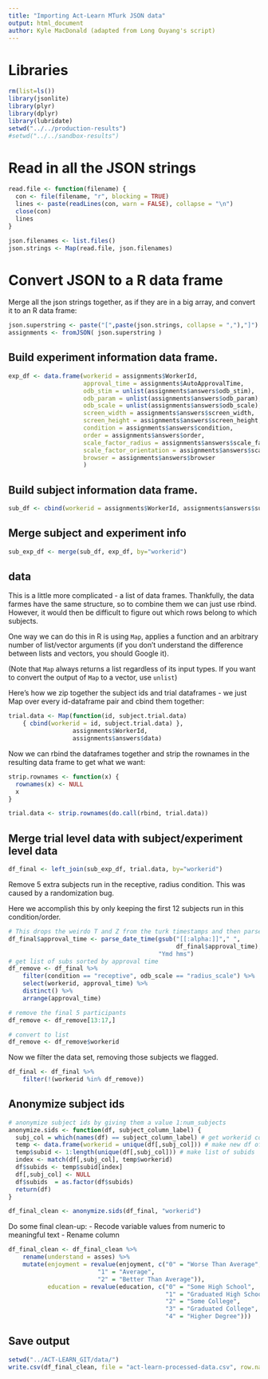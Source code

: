 ```yaml
---
title: "Importing Act-Learn MTurk JSON data"
output: html_document
author: Kyle MacDonald (adapted from Long Ouyang's script)
---
```


# Libraries

```r
rm(list=ls())
library(jsonlite)
library(plyr)
library(dplyr)
library(lubridate)
setwd("../../production-results")
#setwd("../../sandbox-results")
```

# Read in all the JSON strings

```r
read.file <- function(filename) {
  con <- file(filename, "r", blocking = TRUE)
  lines <- paste(readLines(con, warn = FALSE), collapse = "\n")
  close(con)
  lines
}

json.filenames <- list.files()
json.strings <- Map(read.file, json.filenames)
```

# Convert JSON to a R data frame

Merge all the json strings together, as if they are in a big array, and convert it to an R data frame:

```r
json.superstring <- paste("[",paste(json.strings, collapse = ","),"]")
assignments <- fromJSON( json.superstring )
```


## Build experiment information data frame.

```r
exp_df <- data.frame(workerid = assignments$WorkerId, 
                     approval_time = assignments$AutoApprovalTime,
                     odb_stim = unlist(assignments$answers$odb_stim),
                     odb_param = unlist(assignments$answers$odb_param),
                     odb_scale = unlist(assignments$answers$odb_scale),
                     screen_width = assignments$answers$screen_width,
                     screen_height = assignments$answers$screen_height,
                     condition = assignments$answers$condition,
                     order = assignments$answers$order,
                     scale_factor_radius = assignments$answers$scale_factor_radius,
                     scale_factor_orientation = assignments$answers$scale_factor_orienation,
                     browser = assignments$answers$browser
                     )
```

## Build subject information data frame.

```r
sub_df <- cbind(workerid = assignments$WorkerId, assignments$answers$subj_data)
```

## Merge subject and experiment info

```r
sub_exp_df <- merge(sub_df, exp_df, by="workerid")
```

## data

This is a little more complicated - a list of data frames. Thankfully, the data farmes have the same structure, so to combine them we can just use rbind. However, it would then be difficult to figure out which rows belong to which subjects.

One way we can do this in R is using `Map`, applies a function and an arbitrary number of list/vector arguments (if you don't understand the difference between lists and vectors, you should Google it).

(Note that `Map` always returns a list regardless of its input types. If you want to convert the output of `Map` to a vector, use `unlist`)

Here's how we zip together the subject ids and trial dataframes - we just Map over every id-dataframe pair and cbind them together:

```r
trial.data <- Map(function(id, subject.trial.data) 
    { cbind(workerid = id, subject.trial.data) },
                  assignments$WorkerId,
                  assignments$answers$data)
```

Now we can rbind the dataframes together and strip the rownames in the resulting data frame to get what we want:

```r
strip.rownames <- function(x) {
  rownames(x) <- NULL
  x
}

trial.data <- strip.rownames(do.call(rbind, trial.data))
```

## Merge trial level data with subject/experiment level data

```r
df_final <- left_join(sub_exp_df, trial.data, by="workerid")
```

Remove 5 extra subjects run in the receptive, radius condition. This was caused by 
a randomization bug. 

Here we accomplish this by only keeping the first 12 subjects run in this condition/order.

```r
# This drops the weirdo T and Z from the turk timestamps and then parses them into seconds time 0 (some UTC standard)
df_final$approval_time <- parse_date_time(gsub("[[:alpha:]]"," ", 
                                               df_final$approval_time),
                                          "Ymd hms")
# get list of subs sorted by approval time
df_remove <- df_final %>%
    filter(condition == "receptive", odb_scale == "radius_scale") %>%
    select(workerid, approval_time) %>%
    distinct() %>%
    arrange(approval_time) 

# remove the final 5 participants
df_remove <- df_remove[13:17,]

# convert to list
df_remove <- df_remove$workerid
```

Now we filter the data set, removing those subjects we flagged.

```r
df_final <- df_final %>%
    filter(!(workerid %in% df_remove))
```

## Anonymize subject ids

```r
# anonymize subject ids by giving them a value 1:num_subjects
anonymize.sids <- function(df, subject_column_label) {
  subj_col = which(names(df) == subject_column_label) # get workerid column index
  temp <- data.frame(workerid = unique(df[,subj_col])) # make new df of unique workerids
  temp$subid <- 1:length(unique(df[,subj_col])) # make list of subids
  index <- match(df[,subj_col], temp$workerid) 
  df$subids <- temp$subid[index]
  df[,subj_col] <- NULL 
  df$subids  = as.factor(df$subids)
  return(df)
}

df_final_clean <- anonymize.sids(df_final, "workerid")
```

Do some final clean-up:
- Recode variable values from numeric to meaningful text
- Rename column 

```r
df_final_clean <- df_final_clean %>%
    rename(understand = asses) %>%
    mutate(enjoyment = revalue(enjoyment, c("0" = "Worse Than Average",
                         "1" = "Average",
                         "2" = "Better Than Average")),
           education = revalue(education, c("0" = "Some High School",
                                            "1" = "Graduated High School",
                                            "2" = "Some College",
                                            "3" = "Graduated College",
                                            "4" = "Higher Degree")))
```

## Save output 

```r
setwd("../ACT-LEARN_GIT/data/")
write.csv(df_final_clean, file = "act-learn-processed-data.csv", row.names=F)
```
